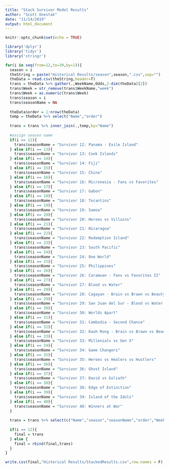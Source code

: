 ---
title: "Stack Survivor Model Results"
author: "Scott Onestak"
date: "11/14/2019"
output: html_document
---

```{r setup, include=FALSE}
knitr::opts_chunk$set(echo = TRUE)
```


```{r packages}
library('dplyr')
library('tidyr')
library('stringr')
```

```{r stack results}
for(i in seq(from=12,to=39,by=1)){
  season = i
  theString = paste("Historical Results/season",season,".csv",sep="")
  theData = read.csv(theString,header=T)
  trans = theData %>% gather(.,WeekName,Odds,2:dim(theData)[2])
  trans$Week = str_remove(trans$WeekName,"week")
  trans$Week = as.numeric(trans$Week)
  trans$season = i
  trans$seasonName = NA
  
  theData$order = 1:nrow(theData)
  temp = theData %>% select("Name","order")
  
  trans = trans %>% inner_join(.,temp,by="Name")
  
  #assign season name
  if(i == 12){
    trans$seasonName = "Survivor 12: Panama - Exile Island"
  } else if(i == 13){
    trans$seasonName = "Survivor 13: Cook Islands"
  } else if(i == 14){
    trans$seasonName = "Survivor 14: Fiji"
  } else if(i == 15){
    trans$seasonName = "Survivor 15: China"
  } else if(i == 16){
    trans$seasonName = "Survivor 16: Micronesia - Fans vs Favorites"
  } else if(i == 17){
    trans$seasonName = "Survivor 17: Gabon"
  } else if(i == 18){
    trans$seasonName = "Survivor 18: Tocantins"
  } else if(i == 19){
    trans$seasonName = "Survivor 19: Samoa"
  } else if(i == 20){
    trans$seasonName = "Survivor 20: Heroes vs Villains"
  } else if(i == 21){
    trans$seasonName = "Survivor 21: Nicaragua"
  } else if(i == 22){
    trans$seasonName = "Survivor 22: Redemption Island"
  } else if(i == 23){
    trans$seasonName = "Survivor 23: South Pacific"
  } else if(i == 24){
    trans$seasonName = "Survivor 24: One World"
  } else if(i == 25){
    trans$seasonName = "Survivor 25: Philippines"
  } else if(i == 26){
    trans$seasonName = "Survivor 26: Caramoan - Fans vs Favorites II"
  } else if(i == 27){
    trans$seasonName = "Survivor 27: Blood vs Water"
  } else if(i == 28){
    trans$seasonName = "Survivor 28: Cagayan - Brain vs Brawn vs Beauty"
  } else if(i == 29){
    trans$seasonName = "Survivor 29: San Juan del Sur - Blood vs Water II"
  } else if(i == 30){
    trans$seasonName = "Survivor 30: Worlds Apart"
  } else if(i == 31){
    trans$seasonName = "Survivor 31: Cambodia - Second Chance"
  } else if(i == 32){
    trans$seasonName = "Survivor 32: Kaoh Rong - Brain vs Brawn vs Beauty II"
  } else if(i == 33){
    trans$seasonName = "Survivor 33: Millenials vs Gen X"
  } else if(i == 34){
    trans$seasonName = "Survivor 34: Game Changers"
  } else if(i == 35){
    trans$seasonName = "Survivor 35: Heroes vs Healers vs Hustlers"
  } else if(i == 36){
    trans$seasonName = "Survivor 36: Ghost Island"
  } else if(i == 37){
    trans$seasonName = "Survivor 37: David vs Goliath"
  } else if(i == 38){
    trans$seasonName = "Survivor 38: Edge of Extinction"
  } else if(i == 39){
    trans$seasonName = "Survivor 39: Island of the Idols"
  } else if(i == 40){
    trans$seasonName = "Survivor 40: Winners at War"
  } 
  
  trans = trans %>% select(c("Name","season","seasonName","order","Week","Odds"))
  
  if(i == 12){
    final = trans
  } else {
    final = rbind(final,trans)
  }
}

write.csv(final,"Historical Results/StackedResults.csv",row.names = F)
```